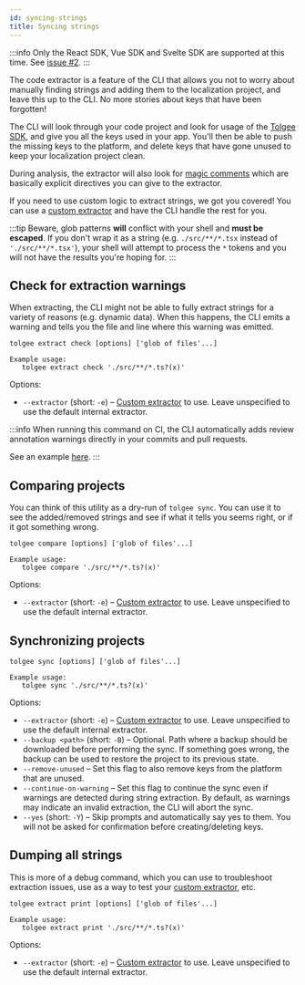 ```yaml
---
id: syncing-strings
title: Syncing strings
---
```


:::info
Only the React SDK, Vue SDK and Svelte SDK are supported at this time. See [issue #2](https://github.com/tolgee/tolgee-cli/issues/2).
:::

The code extractor is a feature of the CLI that allows you not to worry about manually finding strings and adding them
to the localization project, and leave this up to the CLI. No more stories about keys that have been forgotten!

The CLI will look through your code project and look for usage of the [Tolgee SDK](/js-sdk), and give you all the keys
used in your app. You'll then be able to push the missing keys to the platform, and delete keys that have gone unused
to keep your localization project clean.

During analysis, the extractor will also look for [magic comments](./magic-comments.mdx) which are
basically explicit directives you can give to the extractor.

If you need to use custom logic to extract strings, we got you covered! You can use a [custom extractor](./custom-extractor.mdx)
and have the CLI handle the rest for you.

:::tip
Beware, glob patterns **will** conflict with your shell and **must be escaped**. If you don't wrap it as a string
(e.g. `./src/**/*.tsx` instead of `'./src/**/*.tsx'`), your shell will attempt to process the `*` tokens and you will
not have the results you're hoping for.
:::

## Check for extraction warnings

When extracting, the CLI might not be able to fully extract strings for a variety of reasons (e.g. dynamic data). When
this happens, the CLI emits a warning and tells you the file and line where this warning was emitted.

```
tolgee extract check [options] ['glob of files'...]

Example usage:
   tolgee extract check './src/**/*.ts?(x)'
```

Options:

- `--extractor` (short: `-e`) – [Custom extractor](./custom-extractor.mdx) to use. Leave unspecified
  to use the default internal extractor.

:::info
When running this command on CI, the CLI automatically adds review annotation warnings directly in your commits and pull requests.

See an example [here](https://github.com/tolgee/tolgee-platform/commit/ddfff41#diff-84dc9ca52993f2d66eda975f622361460f83d659ce6ddf1a0c086e6ca8c328ccR46).
:::

## Comparing projects

You can think of this utility as a dry-run of `tolgee sync`. You can use it to see the added/removed strings and
see if what it tells you seems right, or if it got something wrong.

```
tolgee compare [options] ['glob of files'...]

Example usage:
   tolgee compare './src/**/*.ts?(x)'
```

Options:

- `--extractor` (short: `-e`) – [Custom extractor](./custom-extractor.mdx) to use. Leave unspecified
  to use the default internal extractor.

## Synchronizing projects

```
tolgee sync [options] ['glob of files'...]

Example usage:
   tolgee sync './src/**/*.ts?(x)'
```

Options:

- `--extractor` (short: `-e`) – [Custom extractor](./custom-extractor.mdx) to use. Leave unspecified
  to use the default internal extractor.
- `--backup <path>` (short: `-B`) – Optional. Path where a backup should be downloaded before performing the sync.
  If something goes wrong, the backup can be used to restore the project to its previous state.
- `--remove-unused` – Set this flag to also remove keys from the platform that are unused.
- `--continue-on-warning` – Set this flag to continue the sync even if warnings are detected during string extraction.
  By default, as warnings may indicate an invalid extraction, the CLI will abort the sync.
- `--yes` (short: `-Y`) – Skip prompts and automatically say yes to them. You will not be asked for confirmation before
  creating/deleting keys.

## Dumping all strings

This is more of a debug command, which you can use to troubleshoot extraction issues, use as a way to test your
[custom extractor](./custom-extractor.mdx), etc.

```
tolgee extract print [options] ['glob of files'...]

Example usage:
   tolgee extract print './src/**/*.ts?(x)'
```

Options:

- `--extractor` (short: `-e`) – [Custom extractor](./custom-extractor.mdx) to use. Leave unspecified
  to use the default internal extractor.
